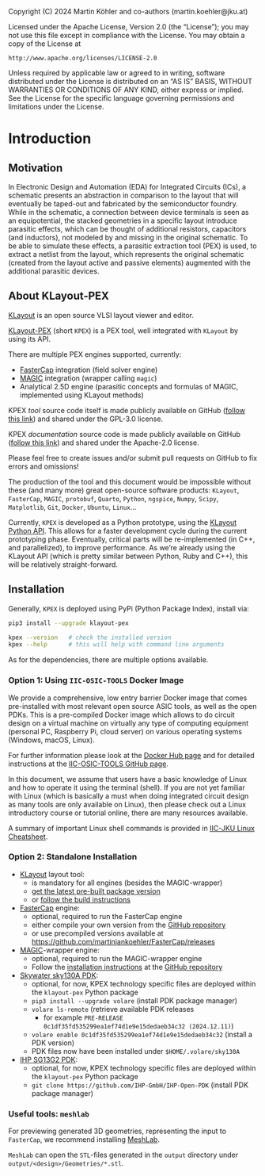 ::: {.content-hidden}
Copyright (C) 2024 Martin Köhler and co-authors (martin.koehler@jku.at)

Licensed under the Apache License, Version 2.0 (the "License");
you may not use this file except in compliance with the License.
You may obtain a copy of the License at

    http://www.apache.org/licenses/LICENSE-2.0

Unless required by applicable law or agreed to in writing, software
distributed under the License is distributed on an "AS IS" BASIS,
WITHOUT WARRANTIES OR CONDITIONS OF ANY KIND, either express or implied.
See the License for the specific language governing permissions and
limitations under the License.
:::

# Introduction {#sec-intro}

## Motivation

In Electronic Design and Automation (EDA) for Integrated Circuits (ICs), a schematic presents an abstraction in comparison to the layout that will eventually be taped-out and fabricated by the semiconductor foundry. While in the schematic, a connection between device terminals is seen as an equipotential, the stacked geometries in a specific layout introduce parasitic effects, which can be thought of additional resistors, capacitors (and inductors), not modeled by and missing in the original schematic. To be able to simulate these effects, a parasitic extraction tool (PEX) is used, to extract a netlist from the layout, which represents the original schematic (created from the layout active and passive elements) augmented with the additional parasitic devices.

## About KLayout-PEX

[KLayout](https://klayout.de) is an open source VLSI layout viewer and editor.

[KLayout-PEX]({{< var urls.pypi.kpex >}}) (short `KPEX`) is a PEX tool, well integrated with `KLayout` by using its API.

There are multiple PEX engines supported, currently:

* [FasterCap](https://www.fastfieldsolvers.com/fastercap.htm) integration (field solver engine)
* [MAGIC](https://opencircuitdesign.com/magic/) integration (wrapper calling `magic`)
* Analytical 2.5D engine (parasitic concepts and formulas of MAGIC, implemented using KLayout methods)

::: {.callout-tip}
KPEX *tool* source code itself is made publicly available on GitHub ([follow this link](https://github.com/martinjankoehler/klayout-pex)) and shared under the GPL-3.0 license.

KPEX *documentation* source code is made publicly available on GitHub ([follow this link](https://github.com/martinjankoehler/klayout-pex-website)) and shared under the Apache-2.0 license.

Please feel free to create issues and/or submit pull requests on GitHub to fix errors and omissions!

The production of the tool and this document would be impossible without these (and many more) great open-source software products: `KLayout`, `FasterCap`, `MAGIC`, `protobuf`, `Quarto`, `Python`, `ngspice`, `Numpy`, `Scipy`, `Matplotlib`, `Git`, `Docker`, `Ubuntu`, `Linux`…
:::

::: {.callout-caution}
Currently, `KPEX` is developed as a Python prototype, using the [KLayout Python API](https://www.klayout.de/doc-qt5/code/).
This allows for a faster development cycle during the current prototyping phase.
Eventually, critical parts will be re-implemented (in C++, and parallelized), to improve performance.
As we're already using the KLayout API (which is pretty similar between Python, Ruby and C++), this will be relatively straight-forward.
:::

## Installation {#sec-intro-installation}

Generally, `KPEX` is deployed using PyPi (Python Package Index), install via:
```bash
pip3 install --upgrade klayout-pex

kpex --version   # check the installed version 
kpex --help      # this will help with command line arguments
```

As for the dependencies, there are multiple options available.

### Option 1: Using `IIC-OSIC-TOOLS` Docker Image

We provide a comprehensive, low entry barrier Docker image that comes pre-installed with most relevant open source ASIC tools, as well as the open PDKs. This is a pre-compiled Docker image which allows to do circuit design on a virtual machine on virtually any type of computing equipment (personal PC, Raspberry Pi, cloud server) on various operating systems (Windows, macOS, Linux). 

For further information please look at the [Docker Hub page](https://hub.docker.com/r/hpretl/iic-osic-tools) and for detailed instructions at the [IIC-OSIC-TOOLS GitHub page](https://github.com/iic-jku/IIC-OSIC-TOOLS).

::: {.callout-warning title="Linux"}
In this document, we assume that users have a basic knowledge of Linux and how to operate it using the terminal (shell). If you are not yet familiar with Linux (which is basically a must when doing integrated circuit design as many tools are only available on Linux), then please check out a Linux introductory course or tutorial online, there are many resources available.

A summary of important Linux shell commands is provided in [IIC-JKU Linux Cheatsheet](https://iic-jku.github.io/analog-circuit-design/#sec-linux-cheatsheet).
:::

### Option 2: Standalone Installation

- [KLayout](https://klayout.de) layout tool:
  - is mandatory for all engines (besides the MAGIC-wrapper)
  - [get the latest pre-built package version](https://www.klayout.de/build.html) 
  - or [follow the build instructions](https://www.klayout.de/build.html)

- [FasterCap](https://www.fastfieldsolvers.com/fastercap.htm) engine:
  - optional, required to run the FasterCap engine
  - either compile your own version from the [GitHub repository](https://github.com/ediloren/FasterCap/)
  - or use precompiled versions available at <https://github.com/martinjankoehler/FasterCap/releases>

- [MAGIC](https://opencircuitdesign.com/magic/)-wrapper engine:
  - optional, required to run the MAGIC-wrapper engine
  - Follow the [installation instructions](https://github.com/RTimothyEdwards/magic/blob/master/INSTALL) at the [GitHub repository](https://github.com/RTimothyEdwards/magic/)

- [Skywater sky130A PDK](https://skywater-pdk.readthedocs.io):
  - optional, for now, KPEX technology specific files are deployed within the `klayout-pex` Python package
  - `pip3 install --upgrade volare`  (install PDK package manager)
  - `volare ls-remote` (retrieve available PDK releases
    - for example `PRE-RELEASE 0c1df35fd535299ea1ef74d1e9e15dedaeb34c32 (2024.12.11)`)
  - `volare enable 0c1df35fd535299ea1ef74d1e9e15dedaeb34c32`  (install a PDK version)
  - PDK files now have been installed under `$HOME/.volare/sky130A`

- [IHP SG13G2 PDK](https://github.com/IHP-GmbH/IHP-Open-PDK):
  - optional, for now, KPEX technology specific files are deployed within the `klayout-pex` Python package
  - `git clone https://github.com/IHP-GmbH/IHP-Open-PDK`  (install PDK package manager)

### Useful tools: `meshlab` {#sec-intro-meshlab}

For previewing generated 3D geometries, representing the input to `FasterCap`,
we recommend installing [MeshLab](https://www.meshlab.net).

`MeshLab` can open the `STL`-files generated in the `output` directory under `output/<design>/Geometries/*.stl`.
